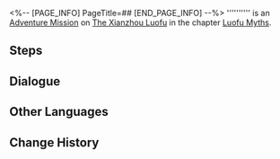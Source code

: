 <%-- [PAGE_INFO]
PageTitle=##
[END_PAGE_INFO] --%>
{{Stub|Dialogue.}}
{{Mission Infobox
|id            = 8015180
|title         = 
|image         = <!--Mission .png-->
|type          = Adventure
|event_name    = 
|chapter       = Luofu Myths
|requirements  = [[Adventure Mission]] ''[[Luofu Myths: Specterlight Records (Continued)]]'' completed
|summary       = <!--official mission summary from Fate's Atlas-->
|characters    = Shouling; Trailblazer
|startLocation = [[The Xianzhou Luofu]] - [[Fyxestroll Garden]]
|world         = The Xianzhou Luofu
|area          = Fyxestroll Garden
|prev          = Luofu Myths: Specterlight Records (Continued)
|next          = 
|rewards       = 
}}
'''''''''' is an [[Adventure Mission]] on [[The Xianzhou Luofu]] in the chapter [[Luofu Myths]].

==Steps==


<!--
==Gameplay Notes==

--><!--
==Trial Character==

-->
==Dialogue==
{{Stub Dialogue}}
{{Dialogue Start}}
:{{tx}}
{{Dialogue End}}

==Other Languages==
{{Other Languages
|en   = 
|zhs  = 
|zht  = 
|ja   = 
|ko   = 
|es   = 
|fr   = 
|ru   = 
|th   = 
|vi   = 
|de   = 
|id   = 
|pt   = 
}}

==Change History==
{{Change History|1.5}}
